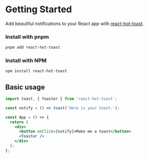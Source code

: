 # Getting Started

Add beautiful notifications to your React app with [react-hot-toast](https://github.com/timolins/react-hot-toast).

### Install with pnpm

```sh
pnpm add react-hot-toast
```

### Install with NPM

```sh
npm install react-hot-toast
```

## Basic usage

```jsx
import toast, { Toaster } from 'react-hot-toast';

const notify = () => toast('Here is your toast.');

const App = () => {
  return (
    <div>
      <button onClick={notify}>Make me a toast</button>
      <Toaster />
    </div>
  );
};
```
